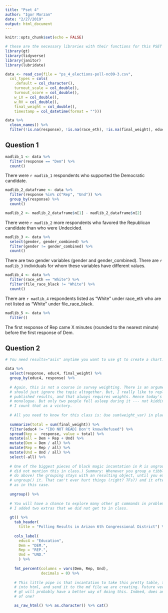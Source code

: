 ```yaml
---
title: "Pset 4"
author: "Igor Morzan"
date: "2/27/2019"
output: html_document
---
```


```r
knitr::opts_chunk$set(echo = FALSE)

# these are the necessary libraries with their functions for this PSET
library(gt)
library(tidyverse)
library(janitor)
library(lubridate)

data <- read_csv(file = "ps_4_elections-poll-nc09-3.csv",
  col_types = cols(
    .default = col_character(),
    turnout_scale = col_double(),
    turnout_score = col_double(),
    w_LV = col_double(),
    w_RV = col_double(),
    final_weight = col_double(),
    timestamp = col_datetime(format = "")))

data %>%
  clean_names() %>%
  filter(!is.na(response), !is.na(race_eth), !is.na(final_weight), educ != "[DO NOT READ] Refused")
```

## Question 1
```r
madlib_1 <- data %>% 
  filter(response == "Dem") %>%
  count()
```
There were `r madlib_1` respondents who supported the Democratic candidate.

```r
madlib_2_dataframe <- data %>%
  filter(response %in% c("Rep", "Und")) %>%
  group_by(response) %>%
  count()

madlib_2 <- madlib_2_dataframe$n[1] - madlib_2_dataframe$n[2]
```
There were `r madlib_2` more respondents who favored the Republican candidate than who were Undecided.

```r
madlib_3 <- data %>%
  select(gender, gender_combined) %>%
  filter(gender != gender_combined) %>%
  count()
```
There are two gender variables (gender and gender_combined). There are `r madlib_3` individuals for whom these variables have different values.

```r
madlib_4 <- data %>%
  filter(race_eth == "White") %>%
  filter(file_race_black != "White") %>%
  count()
```
There are `r madlib_4` respondents listed as “White” under race_eth who are not listed as “White” under file_race_black.

```r
madlib_5 <- data %>%
  filter()
```
The first response of Rep came X minutes (rounded to the nearest minute) before the first response of Dem.

## Question 2
```r

# You need results="asis" anytime you want to use gt to create a chart.

data %>% 
  select(response, educ4, final_weight) %>% 
  group_by(educ4, response) %>% 
  
  # Again, this is not a course in survey weighting. There is an argument that I
  # should just ignore the topic altogether. But, I really like to replicate
  # published results, and that always requires weights. Hence today's
  # monologue. But only two people fell asleep during it --- not kidding! --- so
  # I count that as a victory.
  
  # All you need to know for this class is: Use sum(weight_var) in place of n().
  
  summarize(total = sum(final_weight)) %>%   
  filter(educ4 != "[DO NOT READ] Don't know/Refused") %>% 
  spread(key =  response, value = total) %>% 
  mutate(all = Dem + Rep + Und) %>% 
  mutate(Dem = Dem / all) %>% 
  mutate(Rep = Rep / all) %>% 
  mutate(Und = Und / all) %>% 
  select(-all) %>% 
  
  # One of the biggest pieces of black magic incantation in R is ungroup(). (I
  # did not mention this in class.) Summary: Whenever you group a tibble (as we
  # do above) the grouping stays with an resulting object, until you explicitly
  # ungroup() it. That can't ever hurt things (right? TFs?) and it often helps,
  # as in this case.
  
  ungroup() %>% 
  
  # You will have a chance to explore many other gt commands in problem set #4.
  # I added two extras that we did not get to in class.
  
  gt() %>% 
    tab_header(
      title = "Polling Results in Arizon 6th Congressional District") %>% 
    
    cols_label(
      educ4 = "Education",
      Dem = "DEM.",
      Rep = "REP.",
      Und = "UND."
      ) %>%
  
    fmt_percent(columns = vars(Dem, Rep, Und),
                decimals = 0) %>% 
  
    # This little pipe is that incantation to take this pretty table, turn it
    # into html, and send it to the md file we are creating. Future versions of
    # gt will probably have a better way of doing this. Indeed, does anyone know
    # of one?

    as_raw_html() %>% as.character() %>% cat()

```